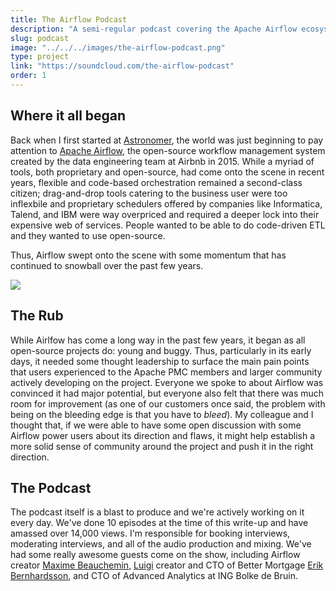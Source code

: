 ```yaml
---
title: The Airflow Podcast
description: "A semi-regular podcast covering the Apache Airflow ecosystem."
slug: podcast
image: "../../../images/the-airflow-podcast.png"
type: project
link: "https://soundcloud.com/the-airflow-podcast"
order: 1
---
```



## Where it all began

Back when I first started at [Astronomer](https://astronomer.io), the world was just beginning to pay attention to [Apache Airflow](https://airflow.apache.org/), the open-source workflow management system created by the data engineering team at Airbnb in 2015. While a myriad of tools, both proprietary and open-source, had come onto the scene in recent years, flexible and code-based orchestration remained a second-class citizen; drag-and-drop tools catering to the business user were too inflexbile and proprietary schedulers offered by companies like Informatica, Talend, and IBM were way overpriced and required a deeper lock into their expensive web of services. People wanted to be able to do code-driven ETL and they wanted to use open-source.

Thus, Airflow swept onto the scene with some momentum that has continued to snowball over the past few years.

<img src={airflowGrowth} className="row" />

## The Rub

While Airlfow has come a long way in the past few years, it began as all open-source projects do: young and buggy. Thus, particularly in its early days, it needed some thought leadership to surface the main pain points that users experienced to the Apache PMC members and larger community actively developing on the project. Everyone we spoke to about Airflow was convinced it had major potential, but everyone also felt that there was much room for improvement (as one of our customers once said, the problem with being on the bleeding edge is that you have to _bleed_). My colleague and I thought that, if we were able to have some open discussion with some Airflow power users about its direction and flaws, it might help establish a more solid sense of community around the project and push it in the right direction.

## The Podcast

The podcast itself is a blast to produce and we're actively working on it every day. We've done 10 episodes at the time of this write-up and have amassed over 14,000 views. I'm responsible for booking interviews, moderating interviews, and all of the audio production and mixing. We've had some really awesome guests come on the show, including Airflow creator [Maxime Beauchemin](https://medium.com/@maximebeauchemin), [Luigi](https://github.com/spotify/luigi) creator and CTO of Better Mortgage [Erik Bernhardsson](erikbern.com), and CTO of Advanced Analytics at ING Bolke de Bruin.
